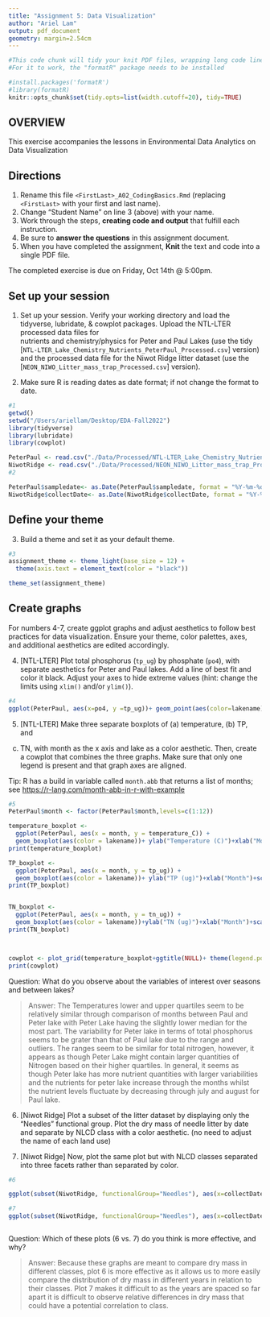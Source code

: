 ```yaml
---
title: "Assignment 5: Data Visualization"
author: "Ariel Lam"
output: pdf_document
geometry: margin=2.54cm
---
```


```r
#This code chunk will tidy your knit PDF files, wrapping long code lines
#For it to work, the "formatR" package needs to be installed

#install.packages('formatR')
#library(formatR)
knitr::opts_chunk$set(tidy.opts=list(width.cutoff=20), tidy=TRUE)

```

## OVERVIEW

This exercise accompanies the lessons in Environmental Data Analytics on Data Visualization 

## Directions
1. Rename this file `<FirstLast>_A02_CodingBasics.Rmd` (replacing `<FirstLast>` with your first and last name).
2. Change "Student Name" on line 3 (above) with your name.
3. Work through the steps, **creating code and output** that fulfill each instruction.
4. Be sure to **answer the questions** in this assignment document.
5. When you have completed the assignment, **Knit** the text and code into a single PDF file.

The completed exercise is due on Friday, Oct 14th @ 5:00pm.



## Set up your session 
1. Set up your session. Verify your working directory and load the tidyverse, 
lubridate, & cowplot packages. Upload the NTL-LTER processed data files for  
nutrients and chemistry/physics for Peter and Paul Lakes 
(use the tidy 
[`NTL-LTER_Lake_Chemistry_Nutrients_PeterPaul_Processed.csv`] version) 
and the processed data file for the Niwot Ridge litter dataset 
(use the [`NEON_NIWO_Litter_mass_trap_Processed.csv`] version). 

2. Make sure R is reading dates as date format; if not change the format to date.

```r

#1 
getwd()
setwd("/Users/ariellam/Desktop/EDA-Fall2022")
library(tidyverse)
library(lubridate)
library(cowplot)

PeterPaul <- read.csv("./Data/Processed/NTL-LTER_Lake_Chemistry_Nutrients_PeterPaul_Processed.csv", stringsAsFactors = TRUE)
NiwotRidge <- read.csv("./Data/Processed/NEON_NIWO_Litter_mass_trap_Processed.csv", stringsAsFactors = TRUE)
#2 

PeterPaul$sampledate<- as.Date(PeterPaul$sampledate, format = "%Y-%m-%d")
NiwotRidge$collectDate<- as.Date(NiwotRidge$collectDate, format = "%Y-%m-%d")


```
## Define your theme
3. Build a theme and set it as your default theme.

```r
#3
assignment_theme <- theme_light(base_size = 12) +
  theme(axis.text = element_text(color = "black"))

theme_set(assignment_theme)

```

## Create graphs
For numbers 4-7, create ggplot graphs and adjust aesthetics to follow best 
practices for data visualization. Ensure your theme, color palettes, axes, 
and additional aesthetics are edited accordingly.

4. [NTL-LTER] Plot total phosphorus (`tp_ug`) by phosphate (`po4`), with 
separate aesthetics for Peter and Paul lakes. Add a line of best fit and 
color it black. Adjust your axes to hide extreme values (hint: change the 
limits using `xlim()` and/or `ylim()`).

```r
#4
ggplot(PeterPaul, aes(x=po4, y =tp_ug))+ geom_point(aes(color=lakename))+xlim(c(0,55))+ geom_smooth(method=lm, color="black",se=FALSE)+ylab("Total Phosphorus (ug)")+xlab("Phosphate")+ggtitle("Total Phosphorus and Phosphate in Peter and Paul Lakes")

```


5. [NTL-LTER] Make three separate boxplots of (a) temperature, (b) TP, and 
(c) TN, with month as the x axis and lake as a color aesthetic. Then, create 
a cowplot that combines the three graphs. Make sure that only one legend is 
present and that graph axes are aligned. 

Tip: R has a build in variable called `month.abb` that returns a list of months;
see <https://r-lang.com/month-abb-in-r-with-example>

```r
#5
PeterPaul$month <- factor(PeterPaul$month,levels=c(1:12))

temperature_boxplot <-
  ggplot(PeterPaul, aes(x = month, y = temperature_C)) +
  geom_boxplot(aes(color = lakename))+ ylab("Temperature (C)")+xlab("Month")+scale_x_discrete(drop=FALSE, labels= month.abb)+ theme(legend.position="right",axis.text.x = element_text(hjust = 1))+ggtitle("Temperature Distribution in Peter and Paul Lakes")
print(temperature_boxplot)

TP_boxplot <-
  ggplot(PeterPaul, aes(x = month, y = tp_ug)) +
  geom_boxplot(aes(color = lakename))+ ylab("TP (ug)")+xlab("Month")+scale_x_discrete(drop=FALSE, labels= month.abb)+ theme(legend.position="right",axis.text.x = element_text( hjust = 1)) +ggtitle("Total Phosphorus Distribution in Peter and Paul Lakes")
print(TP_boxplot)


TN_boxplot <-
  ggplot(PeterPaul, aes(x = month, y = tn_ug)) +
  geom_boxplot(aes(color = lakename))+ylab("TN (ug)")+xlab("Month")+scale_x_discrete(drop=FALSE,labels= month.abb)+theme(legend.position="right",axis.text.x = element_text(hjust = 1))+ggtitle("Total Nitrogen Distribution in Peter and Paul Lakes")
print(TN_boxplot)



cowplot <- plot_grid(temperature_boxplot+ggtitle(NULL)+ theme(legend.position="top"), TP_boxplot+ theme(legend.position="none")+ggtitle(NULL), TN_boxplot+theme(legend.position="none")+ggtitle(NULL), nrow = 3,align = 'v', rel_heights = c(12,9,9))
print(cowplot)
```

Question: What do you observe about the variables of interest over seasons 
and between lakes? 

> Answer: The Temperatures lower and upper quartiles seem to be relatively similar through comparison of months between Paul and Peter lake with Peter Lake having the slightly lower median for the most part. The variability for Peter lake in terms of total phosphorus seems to be grater than that of Paul lake due to the range and outliers. The ranges seem to be similar for total nitrogen, however, it appears as though Peter Lake might contain larger quantities of Nitrogen based on their higher quartiles. In general, it seems as though Peter lake has more nutrient quantities with larger variabilities and the nutrients for peter lake increase through the months whilst the nutrient levels fluctuate by decreasing through july and august for Paul lake.

6. [Niwot Ridge] Plot a subset of the litter dataset by displaying only the 
"Needles" functional group. Plot the dry mass of needle litter by date and 
separate by NLCD class with a color aesthetic. (no need to adjust the name 
of each land use)

7. [Niwot Ridge] Now, plot the same plot but with NLCD classes separated into 
three facets rather than separated by color. 

```r
#6

ggplot(subset(NiwotRidge, functionalGroup="Needles"), aes(x=collectDate, y =dryMass))+ assignment_theme +geom_point(aes(color=nlcdClass))+ ylab("Dry Mass")+xlab("Collection Date")

#7
ggplot(subset(NiwotRidge, functionalGroup="Needles"), aes(x=collectDate, y =dryMass))+ assignment_theme +geom_point()+ ylab("Dry Mass")+xlab("Collection Date")+facet_wrap(~nlcdClass)



```
Question: Which of these plots (6 vs. 7) do you think is more effective, and why? 

> Answer: Because these graphs are meant to compare dry mass in different classes, plot 6 is more effective as it allows us to more easily compare the distribution of dry mass in different years in relation to their classes. Plot 7 makes it difficult to as the years are spaced so far apart it is difficult to observe relative differences in dry mass that could have a potential correlation to class. 